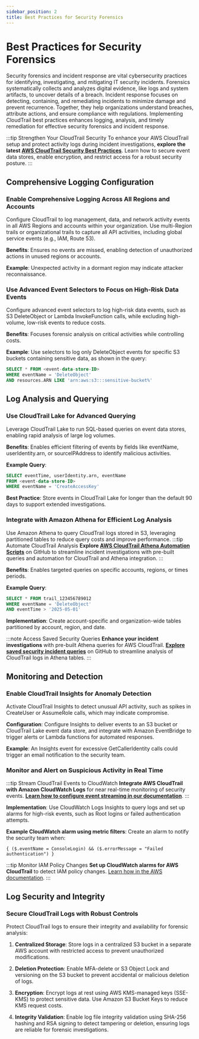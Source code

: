 ```yaml
---
sidebar_position: 2
title: Best Practices for Security Forensics
---
```


# Best Practices for Security Forensics

Security forensics and incident response are vital cybersecurity practices for identifying, investigating, and mitigating IT security incidents. Forensics systematically collects and analyzes digital evidence, like logs and system artifacts, to uncover details of a breach. Incident response focuses on detecting, containing, and remediating incidents to minimize damage and prevent recurrence. Together, they help organizations understand breaches, attribute actions, and ensure compliance with regulations. Implementing CloudTrail best practices enhances logging, analysis, and timely remediation for effective security forensics and incident response.


:::tip Strengthen Your CloudTrail Security
To enhance your AWS CloudTrail setup and protect activity logs during incident investigations, **explore the latest [AWS CloudTrail Security Best Practices](https://docs.aws.amazon.com/awscloudtrail/latest/userguide/best-practices-security.html)**. Learn how to secure event data stores, enable encryption, and restrict access for a robust security posture.
:::

## Comprehensive Logging Configuration

### Enable Comprehensive Logging Across All Regions and Accounts

Configure CloudTrail to log management, data, and network activity events in all AWS Regions and accounts within your organization. Use multi-Region trails or organizational trails to capture all API activities, including global service events (e.g., IAM, Route 53).

**Benefits**: Ensures no events are missed, enabling detection of unauthorized actions in unused regions or accounts.

**Example**: Unexpected activity in a dormant region may indicate attacker reconnaissance.

### Use Advanced Event Selectors to Focus on High-Risk Data Events

Configure advanced event selectors to log high-risk data events, such as S3 DeleteObject or Lambda InvokeFunction calls, while excluding high-volume, low-risk events to reduce costs.

**Benefits**: Focuses forensic analysis on critical activities while controlling costs.

**Example**: Use selectors to log only DeleteObject events for specific S3 buckets containing sensitive data, as shown in the query:
```sql
SELECT * FROM <event-data-store-ID> 
WHERE eventName = 'DeleteObject' 
AND resources.ARN LIKE 'arn:aws:s3:::sensitive-bucket%'
```

## Log Analysis and Querying

### Use CloudTrail Lake for Advanced Querying

Leverage CloudTrail Lake to run SQL-based queries on event data stores, enabling rapid analysis of large log volumes.

**Benefits**: Enables efficient filtering of events by fields like eventName, userIdentity.arn, or sourceIPAddress to identify malicious activities.

**Example Query**:
```sql
SELECT eventTime, userIdentity.arn, eventName 
FROM <event-data-store-ID> 
WHERE eventName = 'CreateAccessKey'
```

**Best Practice**: Store events in CloudTrail Lake for longer than the default 90 days to support extended investigations.

### Integrate with Amazon Athena for Efficient Log Analysis

Use Amazon Athena to query CloudTrail logs stored in S3, leveraging partitioned tables to reduce query costs and improve performance. 
:::tip Automate CloudTrail Analysis
**Explore [AWS CloudTrail Athena Automation Scripts](https://github.com/aws-samples/sample-automation-cloudtrail-athena)** on GitHub to streamline incident investigations with pre-built queries and automation for CloudTrail and Athena integration.
:::

**Benefits**: Enables targeted queries on specific accounts, regions, or times periods.

**Example Query**:
```sql
SELECT * FROM trail_123456789012 
WHERE eventName = 'DeleteObject' 
AND eventTime > '2025-05-01'
```

**Implementation**: Create account-specific and organization-wide tables partitioned by account, region, and date.

:::note Access Saved Security Queries
**Enhance your incident investigations** with pre-built Athena queries for AWS CloudTrail. **[Explore saved security incident queries](https://github.com/awslabs/aws-security-analytics-bootstrap/blob/main/AWSSecurityAnalyticsBootstrap/sql/dml/analytics/cloudtrail/cloudtrail_demo_queries.sql)** on GitHub to streamline analysis of CloudTrail logs in Athena tables.
:::



## Monitoring and Detection

### Enable CloudTrail Insights for Anomaly Detection

Activate CloudTrail Insights to detect unusual API activity, such as spikes in CreateUser or AssumeRole calls, which may indicate compromise.

**Configuration**: Configure Insights to deliver events to an S3 bucket or CloudTrail Lake event data store, and integrate with Amazon EventBridge to trigger alerts or Lambda functions for automated responses.

**Example**: An Insights event for excessive GetCallerIdentity calls could trigger an email notification to the security team.

### Monitor and Alert on Suspicious Activity in Real Time

:::tip Stream CloudTrail Events to CloudWatch
**Integrate AWS CloudTrail with Amazon CloudWatch Logs** for near real-time monitoring of security events. **[Learn how to configure event streaming in our documentation](https://docs.aws.amazon.com/awscloudtrail/latest/userguide/send-cloudtrail-events-to-cloudwatch-logs.html)**.
:::

**Implementation**: Use CloudWatch Logs Insights to query logs and set up alarms for high-risk events, such as Root logins or failed authentication attempts.

**Example CloudWatch alarm using metric filters**: Create an alarm to notify the security team when:
```
{ ($.eventName = ConsoleLogin) && ($.errorMessage = "Failed authentication") }
```

:::tip Monitor IAM Policy Changes
**Set up CloudWatch alarms for AWS CloudTrail** to detect IAM policy changes. [Learn how in the AWS documentation](https://docs.aws.amazon.com/awscloudtrail/latest/userguide/cloudwatch-alarms-for-cloudtrail.html#cloudwatch-alarms-for-cloudtrail-iam-policy-changes).
:::


## Log Security and Integrity

### Secure CloudTrail Logs with Robust Controls

Protect CloudTrail logs to ensure their integrity and availability for forensic analysis:

1. **Centralized Storage**: Store logs in a centralized S3 bucket in a separate AWS account with restricted access to prevent unauthorized modifications.

2. **Deletion Protection**: Enable MFA-delete or S3 Object Lock and versioning on the S3 bucket to prevent accidental or malicious deletion of logs.

3. **Encryption**: Encrypt logs at rest using AWS KMS-managed keys (SSE-KMS) to protect sensitive data. Use Amazon S3 Bucket Keys to reduce KMS request costs.

4. **Integrity Validation**: Enable log file integrity validation using SHA-256 hashing and RSA signing to detect tampering or deletion, ensuring logs are reliable for forensic investigations.


